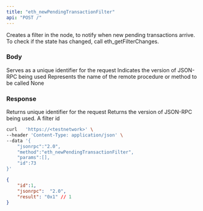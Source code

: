 ```yaml
---
title: "eth_newPendingTransactionFilter"
api: "POST /"
---
```


Creates a filter in the node, to notify when new pending transactions arrive. To check if the state has changed, call eth_getFilterChanges.

### Body

<ParamField body="id" type="number" placeholder="1">
  Serves as a unique identifier for the request
</ParamField>

<ParamField body="jsonrpc" type="string" placeholder="2.0">
  Indicates the version of JSON-RPC being used
</ParamField>

<ParamField body="method" type="string" placeholder="eth_newPendingTransactionFilter">
  Represents the name of the remote procedure or method to be called
</ParamField>

<ParamField body="params" type="array">
  None
</ParamField>

### Response

<ResponseField name="id" type="number">
  Returns unique identifier for the request
</ResponseField>

<ResponseField name="jsonrpc" type="string">
  Returns the version of JSON-RPC being used.
</ResponseField>

<ResponseField name="filterId" type="string">
  A filter id
</ResponseField>

<RequestExample>

```bash Example Request
curl   'https://<testnetwork>' \
--header 'Content-Type: application/json' \
--data '{
    "jsonrpc":"2.0",
    "method":"eth_newPendingTransactionFilter",
    "params":[],
    "id":73
}'
```

</RequestExample>

<ResponseExample>

```json Response
{
    "id":1,
    "jsonrpc":  "2.0",
    "result": "0x1" // 1
}
```

</ResponseExample>